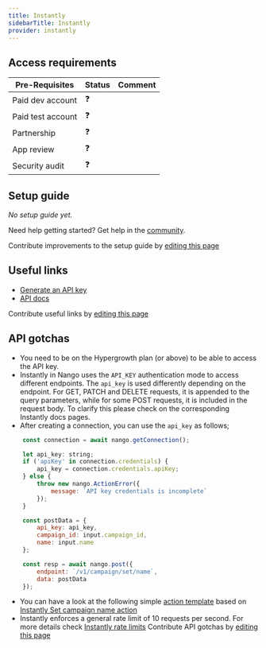 ```yaml
---
title: Instantly
sidebarTitle: Instantly
provider: instantly
---
```



<Overview />
<PreBuiltTooling provider={providers[pageMetadata.provider]} />
<PreBuiltUseCases />

## Access requirements
| Pre-Requisites | Status | Comment|
| - | - | - |
| Paid dev account | ❓ |  |
| Paid test account | ❓ |  |
| Partnership | ❓ | |
| App review | ❓ |  |
| Security audit | ❓ | |


## Setup guide

_No setup guide yet._

<Tip>Need help getting started? Get help in the [community](https://nango.dev/slack).</Tip>

<Note>Contribute improvements to the setup guide by [editing this page](https://github.com/nangohq/nango/tree/master/docs-v2/integrations/all/insightly.mdx)</Note>


## Useful links

-   [Generate an API key](https://app.instantly.ai/app/settings/integrations)
-   [API docs](https://app.theneo.io/instantly-ai/instantlyapidocs/introduction)

<Note>Contribute useful links by [editing this page](https://github.com/nangohq/nango/tree/master/docs-v2/integrations/all/insightly.mdx)</Note>

## API gotchas
- You need to be on the Hypergrowth plan (or above) to be able to access the API key.
- Instantly in Nango uses the `API_KEY` authentication mode to access different endpoints. The `api_key` is used differently depending on the endpoint. For GET, PATCH and DELETE requests, it is appended to the query parameters, while for some POST requests, it is included in the request body. To clarify this please check on the corresponding Instantly docs pages.
- After creating a connection, you can use the `api_key` as follows;
```js
    const connection = await nango.getConnection();

    let api_key: string;
    if ('apiKey' in connection.credentials) {
        api_key = connection.credentials.apiKey;
    } else {
        throw new nango.ActionError({
            message: `API key credentials is incomplete`
        });
    }

    const postData = {
        api_key: api_key,
        campaign_id: input.campaign_id,
        name: input.name
    };

    const resp = await nango.post({
        endpoint: `/v1/campaign/set/name`,
        data: postData
    });
```
- You can have a look at the following simple [action template](/integrations/integration-templates/instantly) based on [Instantly Set campaign name action](https://app.theneo.io/instantly-ai/instantlyapidocs/campaign-1/set-campaign-name)
- Instantly enforces a general rate limit of 10 requests per second. For more details check [Instantly rate limits](https://app.theneo.io/instantly-ai/instantlyapidocs/introduction/rate-limits)
<Note>Contribute API gotchas by [editing this page](https://github.com/nangohq/nango/tree/master/docs-v2/integrations/all/instantly.mdx)</Note>
